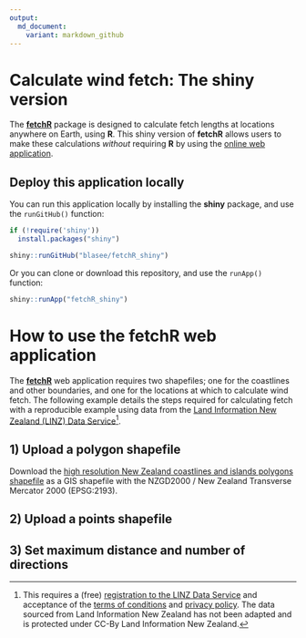 ```yaml
---
output:
  md_document:
    variant: markdown_github
---
```


# Calculate wind fetch: The shiny version

The [**fetchR**](https://github.com/blasee/fetchR) package is designed to calculate fetch lengths at locations anywhere on Earth, using  **R**. This shiny version of **fetchR** allows users to make these calculations *without* requiring **R** by using the [online web application](https://blasee.shinyapps.io/fetchR_shiny/).

## Deploy this application locally

You can run this application locally by installing the **shiny** package, and use the `runGitHub()` function:

```r
if (!require('shiny')) 
  install.packages("shiny")

shiny::runGitHub("blasee/fetchR_shiny")
```

Or you can clone or download this repository, and use the `runApp()` function:

```r
shiny::runApp("fetchR_shiny")
```

# How to use the **fetchR** web application

The [**fetchR**](https://github.com/blasee/fetchR) web application requires two shapefiles; one for the coastlines and other boundaries, and one for the locations at which to calculate wind fetch. The following example details the steps required for calculating fetch with a reproducible example using data from the [Land Information New Zealand (LINZ) Data Service](https://data.linz.govt.nz/layer/1153-nz-coastlines-and-islands-polygons-topo-150k/)[^1].

## 1) Upload a polygon shapefile

Download the [high resolution New Zealand coastlines and islands polygons shapefile](https://data.linz.govt.nz/layer/1153-nz-coastlines-and-islands-polygons-topo-150k/) as a GIS shapefile with the NZGD2000 / New Zealand Transverse Mercator 2000 (EPSG:2193).

## 2) Upload a points shapefile

## 3) Set maximum distance and number of directions

<!-- p("Steps:"), -->
<!--                  tags$ol( -->
<!--                    tags$li(p(strong("Upload a polygon shapefile"), -->
<!--                              p("This layer represents the coastline, islands and any other obstruction to wind. Each obstruction needs to be represented by a separate polygon within the polygon shapefile."))), -->
<!--                    tags$li(p(strong("Upload a point shapefile")), -->
<!--                            p("This layer represents the individual locations at which the wind fetch is to be calculated. Each location needs to be represented by a point within a point (or multipoint) shapefile.")), -->
<!--                    tags$li(p(strong("Set the maximum distance"))), -->
<!--                    tags$li(p(strong("Set the number of directions to calculate")), -->
<!--                            p("This is the number of fetch directions to calculate per quadrant (90 degrees).")), -->
<!--                    tags$li(p(strong("Calculate fetch")), -->
<!--                            p()) -->
<!--                  ) -->

[^1]: This requires a (free) [registration to the LINZ Data Service](https://data.linz.govt.nz/accounts/register/) and acceptance of the [terms of conditions](https://data.linz.govt.nz/terms-of-use/) and [privacy policy](https://data.linz.govt.nz/privacy-policy/). The data sourced from
Land Information New Zealand has not been adapted and is protected under 
CC-By Land Information New Zealand.